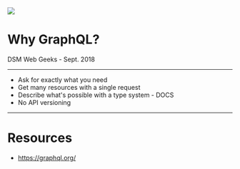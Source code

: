
<div style={{ textAlign: 'center' }}>
  <img src="https://graphql.org/img/logo.svg" style={{ width: '40%' }} />

  # Why GraphQL?

  DSM Web Geeks - Sept. 2018
</div>

---

- Ask for exactly what you need
- Get many resources with a single request
- Describe what's possible with a type system - DOCS
- No API versioning

---

# Resources

- https://graphql.org/
